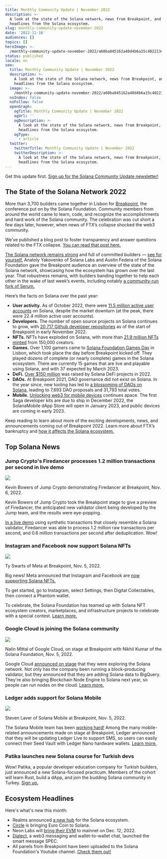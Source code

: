 ```yaml
---
title: Monthly Community Update | November 2022
description: >-
  A look at the state of the Solana network, news from Breakpoint, and more
  headlines from the Solana ecosystem.
slug: monthly-community-update-november-2022
date: '2022-11-16'
audiences: []
topics: []
heroImage: >-
  /monthly-community-update-november-2022/a60ba845162a40d4b6a15c40221340e4.png
status: published
locale: en
seo:
  title: Monthly Community Update | November 2022
  description: >-
    A look at the state of the Solana network, news from Breakpoint, and more
    headlines from the Solana ecosystem.
  image: >-
    /monthly-community-update-november-2022/a60ba845162a40d4b6a15c40221340e4.png
  noIndex: false
  noFollow: false
  openGraph:
    ogTitle: Monthly Community Update | November 2022
    ogUrl: ''
    ogDescription: >-
      A look at the state of the Solana network, news from Breakpoint, and more
      headlines from the Solana ecosystem.
    ogType:
      - article
  twitter:
    twitterTitle: Monthly Community Update | November 2022
    twitterDescription: >-
      A look at the state of the Solana network, news from Breakpoint, and more
      headlines from the Solana ecosystem.
---
```


Get this update first. [Sign up for the Solana Community Update newsletter!](http://eepurl.com/gOcpoL?ref=solana.ghost.io)

## **The State of the Solana Network 2022**

More than 3,700 builders came together in Lisbon for [Breakpoint](https://solana.com/breakpoint?ref=solana.ghost.io), the conference put on by the Solana Foundation. Community members from around the world came to learn, code, and recognize the accomplishments and hard work of the Solana community. The celebration was cut short a few days later, however, when news of FTX’s collapse shocked the web3 community.

We’ve published a blog post to foster transparency and answer questions related to the FTX collapse. [You can read that post here.](https://solana.com/news/solana-facts-ftx-bankruptcy?ref=solana.ghost.io)

[The Solana network remains strong](https://twitter.com/solana/status/1590500388679176195?ref=solana.ghost.io) and full of committed builders — [see for yourself.](https://twitter.com/hashtag/SolanaJourney?src=hashtag_click&ref=solana.ghost.io) Anatoly Yakovenko of Solana Labs and Austin Federa of the Solana Foundation gave the Breakpoint audience an overview of the state of the Solana network, showcasing how the ecosystem has grown over the last year. That robustness remains, with builders banding together to help each other in the wake of last week’s events, including notably [a community-run fork of Serum.](https://twitter.com/m_schneider/status/1591636078037200896?ref=solana.ghost.io)


<YouTube videoId="5NDs3Il2J3Q" />


Here’s the facts on Solana over the past year:

-   **User activity.** As of October 2022, there were [11.5 million active user accounts](https://twitter.com/solana/status/1590500400364326913?ref=solana.ghost.io) on Solana, despite the market downturn (at the peak, there were 22.4 million active user accounts).
-   **Developers.** The number of open source projects on Solana continues to grow, with [20,717 Github developer repositories](https://twitter.com/solana/status/1590500404877557760?ref=solana.ghost.io) as of the start of Breakpoint in early November 2022.
-   **NFTs.** NFTs have exploded on Solana, with more than [21.9 million NFTs minted](https://twitter.com/solana/status/1590500412289093633?ref=solana.ghost.io) from 150,000 creators.
-   **Games.** Over 1,100 gamers came to [Solana Foundation Games Day](https://twitter.com/solana/status/1590500406634975232?ref=solana.ghost.io) in Lisbon, which took place the day before Breakpoint kicked off. They played dozens of complete (or nearly complete) games in the Solana ecosystem. There are currently 15 games that are live and playable using Solana, and with 37 expected by March 2023.
-   **DeFi.** [Over $150 million](https://twitter.com/solana/status/1590500410049335296?ref=solana.ghost.io) was raised by Solana DeFi projects in 2022.
-   **DAOs.** At Breakpoint 2021, DAO governance did not exist on Solana. In the year since, new tooling has led to [a blossoming of DAOs on Solana,](https://twitter.com/solana/status/1590500408161714176?ref=solana.ghost.io) leading to 7,693 DAO proposals and 31,793 total votes.
-   **Mobile.** [Unlocking web3 for mobile devices](https://solanamobile.com/news/getting-closer-the-mobile-era-of-web3-with-saga-and-solana-mobile-stack?ref=solana.ghost.io) continues apace. The first Saga developer kits are due to ship in December 2022, the SolanaMobile dApp Store will open in January 2023, and public devices are coming in early 2023.

Keep reading to learn about more of the exciting developments, news, and announcements coming out of Breakpoint 2022. Learn more about FTX’s bankruptcy and [how it affects the Solana ecosystem.](https://solana.com/news/solana-facts-ftx-bankruptcy?ref=solana.ghost.io)

## **Top Solana News**

### **Jump Crypto's Firedancer processes 1.2 million transactions per second in live demo**

![](/monthly-community-update-november-2022/image-1.jpg)

Kevin Bowers of Jump Crypto demonstrating Firedancer at Breakpoint, Nov. 6, 2022.

Kevin Bowers of Jump Crypto took the Breakpoint stage to give a preview of Firedancer, the anticipated new validator client being developed by the Jump team, and the results were eye-popping.

[In a live demo](https://www.youtube.com/watch?v=YF-7duYCK54&ref=solana.ghost.io) using synthetic transactions that closely resemble a Solana validator, Firedancer was able to process 1.2 million raw transactions per second, and 0.6 million transactions per second after deduplication. Wow!

### **Instagram and Facebook now support Solana NFTs**

![](/monthly-community-update-november-2022/image-2.jpg)

Ty Swarts of Meta at Breakpoint, Nov. 5, 2022.

Big news! Meta announced that Instagram and Facebook are [now supporting Solana NFTs.](https://twitter.com/solana/status/1587932805933436929?ref=solana.ghost.io)

To get started, go to Instagram, select Settings, then Digital Collectables, then connect a Phantom wallet.

To celebrate, the Solana Foundation has teamed up with Solana NFT ecosystem creators, marketplaces, and infrastructure projects to celebrate with a special contest. [Learn more.](https://solana.com/meta?ref=solana.ghost.io)

### **Google Cloud is joining the Solana community**

![](/monthly-community-update-november-2022/image-3.jpg)

Nalin Mittal of Google Cloud, on stage at Breakpoint with Nikhil Kumar of the Solana Foundation, Nov. 5, 2022.

Google Cloud [announced on stage](https://twitter.com/googlecloud/status/1588927896911069184?ref=solana.ghost.io) that they were exploring the Solana network. Not only has the company been running a block-producing validator, but they announced that they are adding Solana data to BigQuery. They're also bringing Blockchain Node Engine to Solana next year, so people can run nodes on the cloud. [Learn more.](https://twitter.com/googlecloud/status/1588927896911069184?ref=solana.ghost.io)

### **Ledger adds support for Solana Mobile**

![](/monthly-community-update-november-2022/image-4.jpg)

Steven Laver of Solana Mobile at Breakpoint, Nov. 5, 2022.

The Solana Mobile team has been [working hard!](https://solanamobile.com/news/getting-closer-the-mobile-era-of-web3-with-saga-and-solana-mobile-stack?ref=solana.ghost.io) Among the many mobile-related announcements made on stage at Breakpoint, Ledger announced that they will be updating Ledger Live to support SMS, so users can easily connect their Seed Vault with Ledger Nano hardware wallets. [Learn more.](https://solanamobile.com/news/getting-closer-the-mobile-era-of-web3-with-saga-and-solana-mobile-stack?ref=solana.ghost.io)

### **Patika launches new Solana course for Turkish devs**

Wow! Patika, a popular developer education company for Turkish builders, just announced a new Solana-focused practicum. Members of the cohort will learn Rust, build a dApp, and join the budding Solana community in Turkey. [Sign up.](https://twitter.com/patika_dev/status/1589988898280992772?ref=solana.ghost.io)

## **Ecosystem Headlines**

Here's what's new this month:

-   Realms announced [a new hub](https://app.realms.today/discover?ref=solana.ghost.io) for the Solana ecosystem.
-   [Circle](https://www.youtube.com/watch?v=pDbr0kFDUe0&ref=solana.ghost.io) is bringing Euro Coin to Solana.
-   Neon Labs will [bring their EVM](https://twitter.com/neonlabsorg/status/1589596997883146241?ref=solana.ghost.io) to mainnet on Dec. 12, 2022.
-   [Dialect,](https://twitter.com/saydialect/status/1588858004815814657?ref=solana.ghost.io) a web3 messaging and wallet-to-wallet chat, launched the smart message SPEC.
-   All panels from Breakpoint have been uploaded to the Solana Foundation's Youtube channel. [Check them out!](https://www.youtube.com/c/SolanaFndn/videos?ref=solana.ghost.io)
